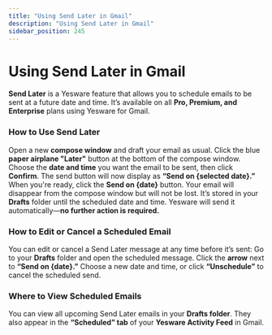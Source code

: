 ```yaml
---
title: "Using Send Later in Gmail"
description: "Using Send Later in Gmail"
sidebar_position: 245
---
```


# Using Send Later in Gmail

**Send Later** is a Yesware feature that allows you to schedule emails to be sent at a future date and time. It’s available on all **Pro, Premium, and Enterprise** plans using Yesware for Gmail.
### How to Use Send Later
Open a new **compose window** and draft your email as usual.
Click the blue **paper airplane "Later"** button at the bottom of the compose window.
Choose the **date and time** you want the email to be sent, then click **Confirm**.
The send button will now display as **“Send on \{selected date\}.”**
When you're ready, click the **Send on \{date\}** button.
Your email will disappear from the compose window but will not be lost. It’s stored in your **Drafts** folder until the scheduled date and time. Yesware will send it automatically—**no further action is required.**
### How to Edit or Cancel a Scheduled Email
You can edit or cancel a Send Later message at any time before it’s sent:
Go to your **Drafts** folder and open the scheduled message.
Click the **arrow** next to **“Send on \{date\}.”**
Choose a new date and time, or click **“Unschedule”** to cancel the scheduled send.
### Where to View Scheduled Emails
You can view all upcoming Send Later emails in your **Drafts folder**.
They also appear in the **“Scheduled” tab** of your **Yesware Activity Feed** in Gmail.
